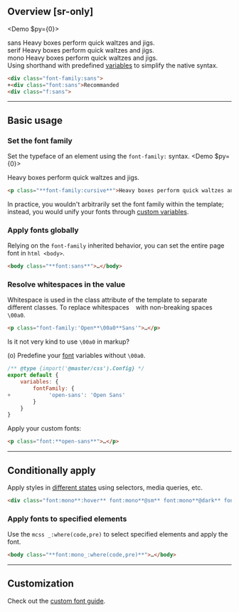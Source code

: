 ## Overview [sr-only]
<Overview/>

<Demo $py={0}>
    <DemoPanel className="flex flex:col gap:30">
        <div className="w:full">
            <DemoLabel>sans</DemoLabel>
            <DemoP className="font:sans">Heavy boxes perform quick waltzes and jigs.</DemoP>
        </div>
        <div className="w:full">
            <DemoLabel>serif</DemoLabel>
            <DemoP className="font:serif">Heavy boxes perform quick waltzes and jigs.</DemoP>
        </div>
        <div className="w:full">
            <DemoLabel>mono</DemoLabel>
            <DemoP className="font:mono">Heavy boxes perform quick waltzes and jigs.</DemoP>
        </div>
    </DemoPanel>
</Demo>
Using shorthand with predefined [variables](/docs/variables) to simplify the native syntax.
```html
<div class="font-family:sans">
+<div class="font:sans">Recommanded
<div class="f:sans">
```

---

## Basic usage
### Set the font family
Set the typeface of an element using the `font-family:` syntax.
<Demo $py={0}>
    <DemoPanel className="flex flex:col gap:30">
        <div className="w:full">
            <DemoP className="font-family:cursive">Heavy boxes perform quick waltzes and jigs.</DemoP>
        </div>
    </DemoPanel>
</Demo>
```html
<p class="**font-family:cursive**">Heavy boxes perform quick waltzes and jigs.</p>
```
In practice, you wouldn't arbitrarily set the font family within the template; instead, you would unify your fonts through [custom variables](/docs/fonts).

### Apply fonts globally
Relying on the `font-family` inherited behavior, you can set the entire page font in `html <body>`.
```html
<body class="**font:sans**">…</body>
```

### Resolve whitespaces in the value
Whitespace is used in the class attribute of the template to separate different classes. To replace whitespaces ` ` with non-breaking spaces `\00a0`.
```html
<p class="font-family:'Open**\00a0**Sans'">…</p>
```
Is it not very kind to use `\00a0` in markup?

(o) Predefine your [font](/docs/fonts) variables without `\00a0`.
```js name=master.css.js
/** @type {import('@master/css').Config} */
export default {
    variables: {
        fontFamily: {
+            'open-sans': 'Open Sans' 
        }
    }
}
```
Apply your custom fonts:
```html
<p class="font:**open-sans**">…</p>
```

---

## Conditionally apply
Apply styles in [different states](/docs/states-and-queries) using selectors, media queries, etc.
```html
<div class="font:mono**:hover** font:mono**@sm** font:mono**@dark** font:mono**@print**">…</div>
```
### Apply fonts to specified elements
Use the `mcss _:where(code,pre)` to select specified elements and apply the font.
```html
<body class="**font:mono_:where(code,pre)**">…</body>
```

---

## Customization
Check out the [custom font guide](/docs/fonts).